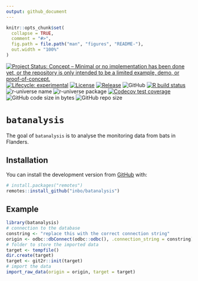 ```yaml
---
output: github_document
---
```


<!-- README.md is generated from README.Rmd. Please edit that file -->

```r
knitr::opts_chunk$set(
  collapse = TRUE,
  comment = "#>",
  fig.path = file.path("man", "figures", "README-"),
  out.width = "100%"
)
```

<!-- badges: start -->
[![Project Status: Concept – Minimal or no implementation has been done yet, or the repository is only intended to be a limited example, demo, or proof-of-concept.](https://www.repostatus.org/badges/latest/concept.svg)](https://www.repostatus.org/#concept)
[![Lifecycle: experimental](https://img.shields.io/badge/lifecycle-experimental-orange.svg)](https://lifecycle.r-lib.org/articles/stages.html#experimental)
[![License](https://img.shields.io/badge/license-GPL--3-blue.svg?style=flat)](https://www.gnu.org/licenses/gpl-3.0.html)
[![Release](https://img.shields.io/github/release/inbo/batanalysis.svg)](https://github.com/inbo/batanalysis/releases)
![GitHub](https://img.shields.io/github/license/inbo/batanalysis)
[![R build status](https://github.com/inbo/batanalysis/workflows/check%20package%20on%20main/badge.svg)](https://github.com/inbo/batanalysis/actions)
![r-universe name](https://inbo.r-universe.dev/badges/:name?color=c04384)
![r-universe package](https://inbo.r-universe.dev/badges/batanalysis)
[![Codecov test coverage](https://codecov.io/gh/inbo/batanalysis/branch/main/graph/badge.svg)](https://app.codecov.io/gh/inbo/batanalysis?branch=main)
![GitHub code size in bytes](https://img.shields.io/github/languages/code-size/inbo/batanalysis.svg)
![GitHub repo size](https://img.shields.io/github/repo-size/inbo/batanalysis.svg)
<!-- badges: end -->

# `batanalysis`

The goal of `batanalysis` is to analyse the monitoring data from bats in Flanders.

## Installation

You can install the development version from [GitHub](https://github.com/) with:

``` r
# install.packages("remotes")
remotes::install_github("inbo/batanalysis")
```

## Example

``` r
library(batanalysis)
# connection to the database
constring <- "replace this with the correct connection string"
origin <- odbc::dbConnect(odbc::odbc(), .connection_string = constring)
# folder to store the imported data
target <- tempfile()
dir.create(target)
target <- git2r::init(target)
# import the data
import_raw_data(origin = origin, target = target)
```
